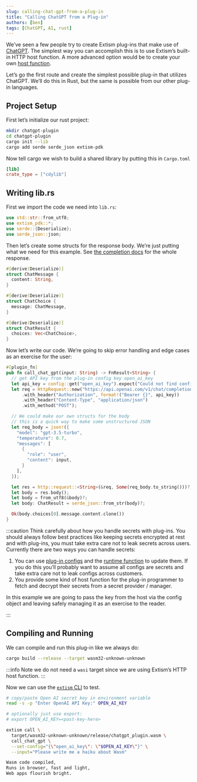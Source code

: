 ```yaml
---
slug: calling-chat-gpt-from-a-plug-in
title: "Calling ChatGPT from a Plug-in"
authors: [ben]
tags: [ChatGPT, AI, rust]
---
```


We’ve seen a few people try to create Extism plug-ins that make use of [ChatGPT](https://openai.com/blog/chatgpt). The simplest way you can accomplish this is to use Extism’s built-in HTTP host function. A more advanced option would be to create your own [host function](https://extism.org/docs/concepts/host-functions). 

Let’s go the first route and create the simplest possible plug-in that utilizes ChatGPT. We’ll do this in Rust, but the same is possible from our other plug-in languages.

## Project Setup

First let’s initialize our rust project:

```bash
mkdir chatgpt-plugin
cd chatgpt-plugin
cargo init --lib
cargo add serde serde_json extism-pdk
```

Now tell cargo we wish to build a shared library by putting this in `Cargo.toml`

```toml
[lib]
crate_type = ["cdylib"]
```

## Writing lib.rs

First we import the code we need into `lib.rs`:

```rust
use std::str::from_utf8;
use extism_pdk::*;
use serde::{Deserialize};
use serde_json::json;
```

Then let’s create some structs for the response body. We’re just putting what we need for this example. See [the completion docs](https://platform.openai.com/docs/guides/chat/response-format) for the whole response.

```rust
#[derive(Deserialize)]
struct ChatMessage {
  content: String,
}

#[derive(Deserialize)]
struct ChatChoice {
  message: ChatMessage,
}

#[derive(Deserialize)]
struct ChatResult {
  choices: Vec<ChatChoice>,
}
```

Now let’s write our code. We’re going to skip error handling and edge cases as an exercise for the user:

```rust
#[plugin_fn]
pub fn call_chat_gpt(input: String) -> FnResult<String> {
  // get API key from the plug-in config key open_ai_key
  let api_key = config::get("open_ai_key").expect("Could not find config key 'open_ai_key'");
  let req = HttpRequest::new("https://api.openai.com/v1/chat/completions")
      .with_header("Authorization", format!("Bearer {}", api_key))
      .with_header("Content-Type", "application/json")
      .with_method("POST");

  // We could make our own structs for the body
  // this is a quick way to make some unstructured JSON
  let req_body = json!({
    "model": "gpt-3.5-turbo",
    "temperature": 0.7,
    "messages": [
      {
        "role": "user",
        "content": input,
      }
    ],
  });

  let res = http::request::<String>(&req, Some(req_body.to_string()))?;
  let body = res.body();
  let body = from_utf8(&body)?;
  let body: ChatResult = serde_json::from_str(body)?;

  Ok(body.choices[0].message.content.clone())
}
```

:::caution
Think carefully about how you handle secrets with plug-ins. You should always follow best practices like keeping secrets encrypted at rest
and with plug-ins, you must take extra care not to leak secrets across users. Currently there are two ways you can handle secrets:

 1. You can use [plug-in configs](https://extism.org/docs/concepts/configuration) and the [runtime function](https://extism.org/docs/concepts/configuration) to update them. If you do this you’ll probably want to assume all configs are secrets and take extra care not to leak configs across customers.
 2. You provide some kind of host function for the plug-in programmer to fetch and decrypt their secrets from a secret provider / manager.

In this example we are going to pass the key from the host via the config object and leaving safely managing it as an exercise to the reader.

:::

## Compiling and Running

We can compile and run this plug-in like we always do:

```bash
cargo build --release --target wasm32-unknown-unknown
```
:::info
Note we do not need a `wasi` target since we are using Extism’s HTTP host function.
:::

Now we can use the [`extism` CLI](/docs/install#install-the-extism-cli) to test.

```bash
# copy/paste Open AI secret key in environment variable
read -s -p "Enter OpenAI API Key:" OPEN_AI_KEY

# optionally just use export:
# export OPEN_AI_KEY=<past-key-here>

extism call \
  target/wasm32-unknown-unknown/release/chatgpt_plugin.wasm \
  call_chat_gpt \
  --set-config="{\"open_ai_key\": \"$OPEN_AI_KEY\"}" \
  --input="Please write me a haiku about Wasm"

Wasm code compiled,
Runs in browser, fast and light,
Web apps flourish bright.
```
